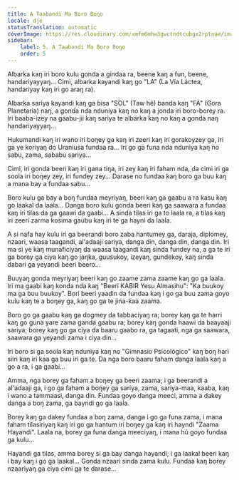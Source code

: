 ```yaml
---
title: A Taabandi Ma Boro Boŋo
locale: dje
statusTranslation: automatic
coverImage: https://res.cloudinary.com/xmfm6mhw3gwctndtcubgx2rptnae/image/upload/v1740468922/small_cover_tratado_de_psicologia_revolucionaria_a4c0dca4e0.webp
sidebar:
    label: 5. A Taabandi Ma Boro Boŋo
    order: 5
---
```

Albarka kaŋ iri boro kulu gonda a gindaa ra, beene kaŋ a fun, beene, handariyayyaŋ... Cimi, albarka kayandi kaŋ go "LA" (La Vía Láctea, handariyay kaŋ iri go araŋ ra).

Albarka sariya kayandi kaŋ ga bisa "SOL" (Taw hẽ) banda kaŋ "FA" (Gora Planetaria) naŋ, a gonda nda nduniya kaŋ no kaŋ a jonda iri boro-borey ra. Iri baaba-izey na gaabu-jii kaŋ sariya te albarka kaŋ no kaŋ a gonda naŋ handariyayyaŋ...

Hukumandi kaŋ iri wano iri boŋey ga kaŋ iri zeeri kaŋ iri gorakoyzey ga, iri ga ye koriyaŋ do Uraniusa fundaa ra... Iri go ga funa nda nduniya kaŋ no sabu, zama, sababu sariya...

Cimi, iri gonda beeri kaŋ iri gana tiŋa, iri zey kaŋ iri faham nda, da cimi iri ga soola iri boŋey zey, iri fundey zey... Darase no fundaa kaŋ boro ga buu kaŋ a mana bay a fundaa sabu...

Boro kulu ga bay a boŋ fundaa meyriyaŋ, beeri kaŋ ga gaabu a ra kasu kaŋ go laakal da laala... Danga boro kulu gonda beeri kaŋ ga saawara a fundaa kaŋ iri tilas da ga gaawi da gaabi... A sinda tilas iri ga to laala ra, a tilas kaŋ iri zeeri zarma kosima gaubu kaŋ iri te ga hayni da laala.

A si nafa hay kulu iri ga beerandi boro zaba hantumey ga, daraja, diplomey, nzaari, waasa taagandi, al'adaaji sariya, danga din, danga din, danga din. Iri ma si ye kaŋ munaficiyaŋ da waasa taagandi kaŋ sinda fundey na, a ga te iri ga borey ga ciya kaŋ go jaŋka, guusukoy, izeyaŋ, gundekoy, kaŋ sinda dabari ga yeyandi beeri beero...

Buuyaŋ gonda meyriyaŋ beeri kaŋ go zaame zama zaame kaŋ go ga laala. Iri ma gaabi kaŋ konda nda kaŋ "Beeri KABIR Yesu Almasihu": "Ka buukoy ma ga buu buukoy". Bori beeri yaadin da fundaa kaŋ i go ga buu zama goyo kulu kaŋ te a boŋey ga, kaŋ go ga te jina-kaa zaama.

Boro go ga gaabu kaŋ ga dogmey da tabbaciyaŋ ra; borey kaŋ ga te harri kaŋ go guna yare zama ganda gaabu ra; borey kaŋ gonda haawi da baayaaji sariya; borey kaŋ go ga ciya da baaru gaabo ra, ga tagaati, nga ga saawara, saawara ga yeyandi zama i ciya din...

Iri boro si ga soola kaŋ nduniya kaŋ no "Gimnasio Psicológico" kaŋ boŋ hari siiri kaŋ iri kaa ga buu iri ga te. Da nga boro baaru faham danga laala kaŋ a go a ra, i ga gaabi...

Amma, nga borey ga faham a boŋey ga beeri zaama; i ga beerandi a al'adaaji ga, i go ga faham a boŋey ga sariya, zama, sariya-maa, kaaba, kaŋ i wano a tammaasi, danga din. Fundaa goyo danga meeci, amma a dakey danga a boŋ zama, ga bayndi go ga laala.

Borey kaŋ ga dakey fundaa a boŋ zama, danga i go ga funa zama, i mana faham tilasiriyaŋ kaŋ iri go ga hantum iri boŋey ga kaŋ iri hayndi "Zaama Hayandi". Laala na, borey ga funa danga meeciyaŋ, i mana hũ goyo fundaa ga kulu...

Hayandi ga tilas, amma borey si ga bay danga hayandi; i ga laakal beeri kaŋ i bay kaŋ i go ga laakal... Gonda nzaari sinda zama kulu. Fundaa kaŋ borey nzaariyaŋ ga ciya cimi ga te darase...

